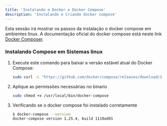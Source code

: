```yaml
---
title: 'Instalando o Docker e Docker Compose'
description: 'Instalando e Criando docker compose'
---
```


Esta sessão irá mostrar os passos da instalação o docker compose em ambientes
linux. A documentação oficial do docker compose está neste link [Docker Composer](https://docs.docker.com/compose/install/).

### Instalando Compose em Sistemas linux

1.  Execute este comando para baixar a versão estável atual do Docker Compose:

    ```bash
    sudo curl -L "https://github.com/docker/compose/releases/download/1.25.4/docker-compose-$(uname -s)-$(uname -m)" -o /usr/local/bin/docker-compose
    ```

2.  Aplique as permissões necessárias no binario

    ```bash
    sudo chmod +x /usr/local/bin/docker-compose
    ```

3.  Verificando se o docker compose foi instalado corretamente

    ```bash
    $ docker-compose --version
    docker-compose version 1.25.4, build 1110ad01
    ```